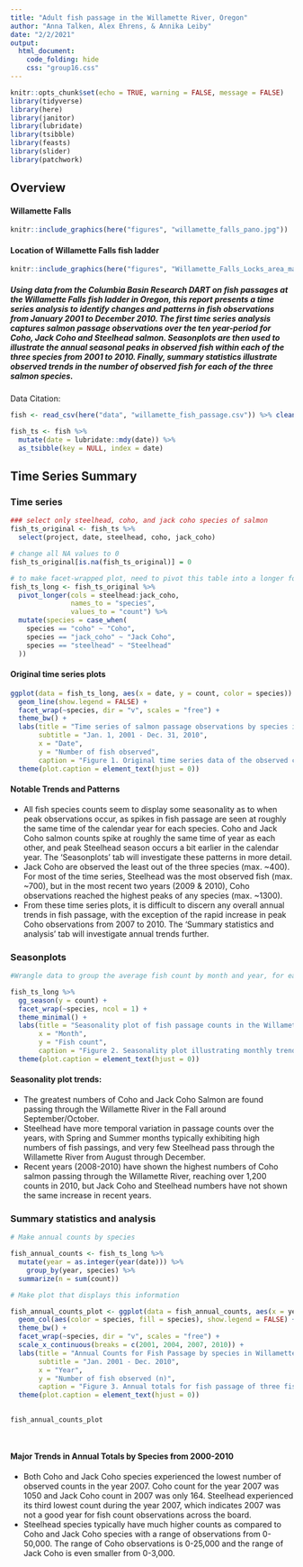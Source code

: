 ```yaml
---
title: "Adult fish passage in the Willamette River, Oregon"
author: "Anna Talken, Alex Ehrens, & Annika Leiby"
date: "2/2/2021"
output: 
  html_document:
    code_folding: hide
    css: "group16.css"
---
```


```r
knitr::opts_chunk$set(echo = TRUE, warning = FALSE, message = FALSE)
library(tidyverse)
library(here)
library(janitor)
library(lubridate)
library(tsibble)
library(feasts)
library(slider)
library(patchwork)
```

## Overview


#### Willamette Falls 

```r
knitr::include_graphics(here("figures", "willamette_falls_pano.jpg"))
```

#### Location of Willamette Falls fish ladder

```r
knitr::include_graphics(here("figures", "Willamette_Falls_Locks_area_map.jpg"))
```

##### Using data from the Columbia Basin Research DART on fish passages at the Willamette Falls fish ladder in Oregon, this report presents a time series analysis to identify changes and patterns in fish observations from January 2001 to December 2010. The first time series analysis captures salmon passage observations over the ten year-period for Coho, Jack Coho and Steelhead salmon. Seasonplots are then used to illustrate the annual seasonal peaks in observed fish within each of the three species from 2001 to 2010. Finally, summary statistics illustrate observed trends in the number of observed fish for each of the three salmon species. 

Data Citation: 

```r
fish <- read_csv(here("data", "willamette_fish_passage.csv")) %>% clean_names()

fish_ts <- fish %>% 
  mutate(date = lubridate::mdy(date)) %>% 
  as_tsibble(key = NULL, index = date)
```

## Time Series Summary {.tabset .tabset-fade .tabset-pills}

### Time series

```r
### select only steelhead, coho, and jack coho species of salmon 
fish_ts_original <- fish_ts %>% 
  select(project, date, steelhead, coho, jack_coho)

# change all NA values to 0
fish_ts_original[is.na(fish_ts_original)] = 0

# to make facet-wrapped plot, need to pivot this table into a longer format
fish_ts_long <- fish_ts_original %>% 
  pivot_longer(cols = steelhead:jack_coho,
               names_to = "species",
               values_to = "count") %>% 
  mutate(species = case_when(
    species == "coho" ~ "Coho",
    species == "jack_coho" ~ "Jack Coho",
    species == "steelhead" ~ "Steelhead"
  ))
```

#### Original time series plots
```r
ggplot(data = fish_ts_long, aes(x = date, y = count, color = species)) +
  geom_line(show.legend = FALSE) +
  facet_wrap(~species, dir = "v", scales = "free") +
  theme_bw() +
  labs(title = "Time series of salmon passage observations by species in Willamette River, OR",
       subtitle = "Jan. 1, 2001 - Dec. 31, 2010",
       x = "Date",
       y = "Number of fish observed",
       caption = "Figure 1. Original time series data of the observed counts of three salmon species (Coho in red, Jack Coho in green, \nSteelhead in blue) passing through the Willamette River at the Willamette Falls fish ladder from January 1st, 2001 to \nDecember 31st, 2010. Data from Columbia River DART.")+
  theme(plot.caption = element_text(hjust = 0))
```

#### Notable Trends and Patterns

- All fish species counts seem to display some seasonality as to when peak observations occur, as spikes in fish passage are seen at roughly the same time of the calendar year for each species. Coho and Jack Coho salmon counts spike at roughly the same time of year as each other, and peak Steelhead season occurs a bit earlier in the calendar year. The 'Seasonplots' tab will investigate these patterns in more detail.
- Jack Coho are observed the least out of the three species (max. ~400). For most of the time series, Steelhead was the most observed fish (max. ~700), but in the most recent two years (2009 & 2010), Coho observations reached the highest peaks of any species (max. ~1300).
- From these time series plots, it is difficult to discern any overall annual trends in fish passage, with the exception of the rapid increase in peak Coho observations from 2007 to 2010. The 'Summary statistics and analysis' tab will investigate annual trends further.

### Seasonplots


```r
#Wrangle data to group the average fish count by month and year, for each species

fish_ts_long %>% 
  gg_season(y = count) +
  facet_wrap(~species, ncol = 1) +
  theme_minimal() +
  labs(title = "Seasonality plot of fish passage counts in the Willamette River",
       x = "Month",
       y = "Fish count",
       caption = "Figure 2. Seasonality plot illustrating monthly trends in the number of Coho, Jack Coho and Steelhead salmon passing through the Willamette River \n January 1st, 2001 to December 31st, 2010.") +
  theme(plot.caption = element_text(hjust = 0))
```

#### Seasonality plot trends:

* The greatest numbers of Coho and Jack Coho Salmon are found passing through the Willamette River in the Fall around September/October.
* Steelhead have more temporal variation in passage counts over the years, with Spring and Summer months typically exhibiting high numbers of fish passings, and very few Steelhead pass through the Willamette River from August through December. 
* Recent years (2008-2010) have shown the highest numbers of Coho salmon passing through the Willamette River, reaching over 1,200 counts in 2010, but Jack Coho and Steelhead numbers have not shown the same increase in recent years. 

### Summary statistics and analysis

```r
# Make annual counts by species

fish_annual_counts <- fish_ts_long %>%
  mutate(year = as.integer(year(date))) %>%
    group_by(year, species) %>%
  summarize(n = sum(count))

# Make plot that displays this information

fish_annual_counts_plot <- ggplot(data = fish_annual_counts, aes(x = year, y = n)) +
  geom_col(aes(color = species, fill = species), show.legend = FALSE) +
  theme_bw() +
  facet_wrap(~species, dir = "v", scales = "free") +
  scale_x_continuous(breaks = c(2001, 2004, 2007, 2010)) +
  labs(title = "Annual Counts for Fish Passage by species in Willamette River, OR",
       subtitle = "Jan. 2001 - Dec. 2010",
       x = "Year",
       y = "Number of fish observed (n)",
       caption = "Figure 3. Annual totals for fish passage of three fish species (Coho in red, Jack Coho in green, \nSteelhead in blue) in the Willamette River from January 2001 to \nDecember 2010. Data from Columbia River DART.") +
  theme(plot.caption = element_text(hjust = 0))
  

fish_annual_counts_plot

                                    
```

#### Major Trends in Annual Totals by Species from 2000-2010

- Both Coho and Jack Coho species experienced the lowest number of observed counts in the year 2007. Coho count for the year 2007 was 1050 and Jack Coho count in 2007 was only 164. Steelhead experienced its third lowest count during the year 2007, which indicates 2007 was not a good year for fish count observations across the board. 
- Steelhead species typically have much higher counts as compared to Coho and Jack Coho species with a range of observations from 0-50,000. The range of Coho observations is 0-25,000 and the range of Jack Coho is even smaller from 0-3,000.

